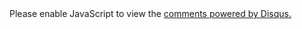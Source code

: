 <div id='disqus_thread'></div>
<script>
    (function() { // DON'T EDIT BELOW THIS LINE
    var d = document, s = d.createElement('script');
    s.src = 'https://huntley-link.disqus.com/embed.js';
    s.setAttribute('data-timestamp', +new Date());
    (d.head || d.body).appendChild(s);
    })();
</script>
<noscript>Please enable JavaScript to view the <a href='https://disqus.com/?ref_noscript'>comments powered by Disqus.</a></noscript>
